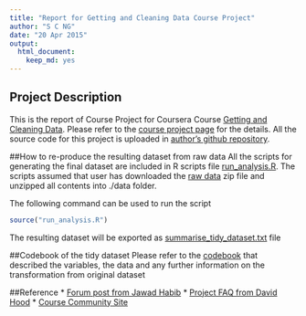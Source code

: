 ```yaml
---
title: "Report for Getting and Cleaning Data Course Project"
author: "S C NG"
date: "20 Apr 2015"
output:
  html_document:
    keep_md: yes
---
```

 
## Project Description
This is the report of Course Project for Coursera Course [Getting and Cleaning Data][course_url]. Please refer to the [course project page][project_url] for the details. All the source code for this project is uploaded in [author's github repository][github_url].

##How to re-produce the resulting dataset from raw data
All the scripts for generating the final dataset are included in R scripts file [run_analysis.R][script_url]. The scripts assumed that user has downloaded the [raw data][data_url] zip file and unzipped all contents into ./data folder. 

The following command can be used to run the script
```r
source("run_analysis.R")
```

The resulting dataset will be exported as [summarise_tidy_dataset.txt][result_url] file

##Codebook of the tidy dataset
Please refer to the [codebook][codebook_url] that described the variables, the data and any further information on the transformation from original dataset

##Reference
* [Forum post from Jawad Habib](https://class.coursera.org/getdata-013/forum/thread?thread_id=191#post-772)
* [Project FAQ from David Hood](https://class.coursera.org/getdata-013/forum/thread?thread_id=30)
* [Course Community Site](http://datasciencespecialization.github.io/getclean/)


[course_url]:https://class.coursera.org/getdata-013
[project_url]:https://class.coursera.org/getdata-013
[github_url]:https://github.com/scng/getdata_PeerAssignments
[script_url]:https://github.com/scng/getdata_PeerAssignments/blob/master/README.md
[data_url]:https://d396qusza40orc.cloudfront.net/getdata%2Fprojectfiles%2FUCI%20HAR%20Dataset.zip
[result_url]:https://github.com/scng/getdata_PeerAssignments/blob/master/README.md
[codebook_url]:https://github.com/scng/getdata_PeerAssignments/blob/master/README.md